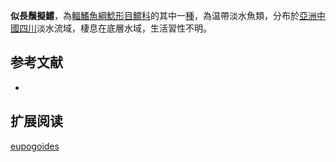 {{Speciesbox
| name = 似長鬚擬鱨
| image =
| image_width = 250px
| image_caption = 
| status = NE
| status_system = IUCN3.1
| genus = Pseudobagrus 
| species = eupogoides
| authority = [[Wu|Wu]], 1930
| synonyms = *''Pelteobagrus eupogoides '',Wu, 1930 
}}
'''似長鬚擬鱨'''，為[[輻鰭魚綱|輻鰭魚綱]][[鯰形目|鯰形目]][[鱨科|鱨科]]的其中一[[種|種]]，為温帶淡水魚類，分布於[[亞洲|亞洲]][[中國|中國]][[四川|四川]]淡水流域，棲息在底層水域，生活習性不明。

==参考文献==
*{{FishBase_species|genus=Pseudobagrus|species=eupogoides|year=2015|month=4}}

== 扩展阅读 ==
{{refbegin}}
{{wikispecies-inline|Pseudobagrus eupogoides|似長鬚擬鱨}}
{{refend}}
{{Taxonbar|from=Q6410070}}

[[Category:擬鱨屬|eupogoides]]